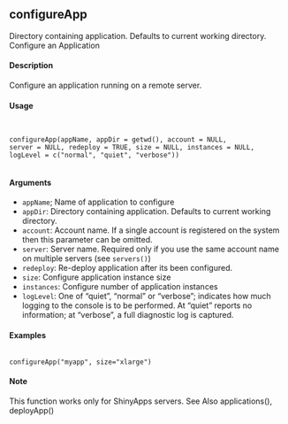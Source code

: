 
## configureApp

Directory containing application. Defaults to current working directory.
Configure an Application

#### Description

Configure an application running on a remote server.

#### Usage

<pre><code>

configureApp(appName, appDir = getwd(), account = NULL,
server = NULL, redeploy = TRUE, size = NULL, instances = NULL,
logLevel = c("normal", "quiet", "verbose"))

</code></pre>

#### Arguments

* ``appName``; Name of application to configure
* ``appDir``: Directory containing application. Defaults to current working directory.
* ``account``: Account name. If a single account is registered on the system then this parameter can be omitted.
* ``server``: Server name. Required only if you use the same account name on multiple servers (see ``servers()``)
* ``redeploy``: Re-deploy application after its been configured.
* ``size``: Configure application instance size
* ``instances``: Configure number of application instances
* ``logLevel``: One of "quiet", "normal" or "verbose"; indicates how much logging to the console is to be performed. At "quiet" reports no information; at "verbose", a full diagnostic log is captured.




#### Examples
<pre><code>
configureApp("myapp", size="xlarge")
</code></pre>

#### Note
This function works only for ShinyApps servers.
See Also
applications(), deployApp()
